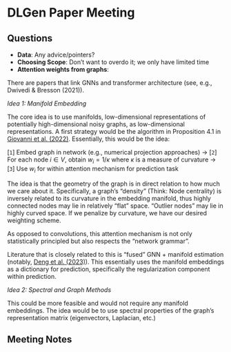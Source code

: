 # DLGen Paper Meeting

## Questions

- **Data**: Any advice/pointers?
- **Choosing Scope**: Don't want to overdo it; we only have limited time 
- **Attention weights from graphs**: 

There are papers that link GNNs and transformer architecture (see, e.g., Dwivedi & Bresson (2021)). 

*Idea 1: Manifold Embedding*

The core idea is to use manifolds, low-dimensional representations of potentially high-dimensional noisy graphs, as low-dimensional representations. A first strategy would be the algorithm in Proposition 4.1 in [Giovanni et al. (2022)](https://arxiv.org/pdf/2202.01185). Essentially, this would be the idea: 

[`1`] Embed graph in network (e.g., numerical projection approaches) -> [`2`] For each node $i \in V$, obtain $w_i = 1/\kappa$ where $\kappa$ is a measure of curvature -> [`3`] Use $w_i$ for within attention mechanism for prediction task 

The idea is that the geometry of the graph is in direct relation to how much we care about it. Specifically, a graph's "density" (Think: Node centrality) is inversely related to its curvature in the embedding manifold, thus highly connected nodes may lie in relatively "flat" space. "Outlier nodes" may lie in highly curved space. If we penalize by curvature, we have our desired weighting scheme. 

As opposed to convolutions, this attention mechanism is not only statistically principled but also respects the "network grammar". 

Literature that is closely related to this is "fused" GNN + manifold estimation (notably, [Deng et al. (2023)](https://arxiv.org/abs/2304.01081)). This essentially uses the manifold embeddings as a dictionary for prediction, specifically the regularization component within prediction. 

*Idea 2: Spectral and Graph Methods*

This could be more feasible and would not require any manifold embeddings. The idea would be to use spectral properties of the graph's representation matrix (eigenvectors, Laplacian, etc.) 

## Meeting Notes
